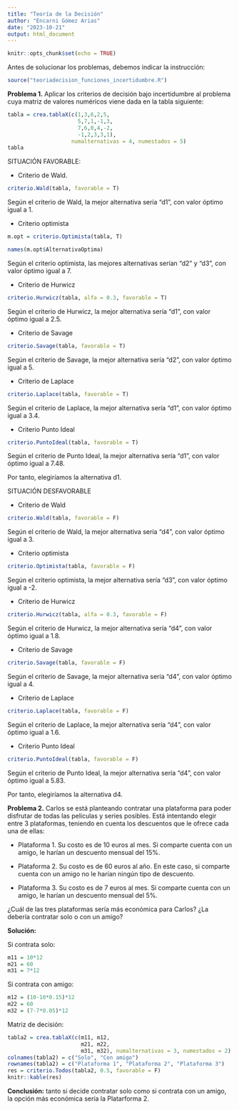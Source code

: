 ```yaml
---
title: "Teoría de la Decisión"
author: "Encarni Gómez Arias"
date: "2023-10-21"
output: html_document
---
```


```r
knitr::opts_chunk$set(echo = TRUE)
```

Antes de solucionar los problemas, debemos indicar la instrucción:

```r
source("teoriadecision_funciones_incertidumbre.R")
```

**Problema 1.** Aplicar los criterios de decisión bajo incertidumbre al problema cuya matriz de valores numéricos viene dada en la tabla siguiente:

```r
tabla = crea.tablaX(c(1,3,6,2,5,
                      5,7,1,-1,3,
                      7,6,0,4,-2,
                      -1,2,3,3,1),
                    numalternativas = 4, numestados = 5)
tabla
```

SITUACIÓN FAVORABLE:

-   Criterio de Wald.

```r
criterio.Wald(tabla, favorable = T)
```

Según el criterio de Wald, la mejor alternativa sería "d1", con valor óptimo igual a 1.

-   Criterio optimista

```r
m.opt = criterio.Optimista(tabla, T)

names(m.opt$AlternativaOptima)
```

Según el criterio optimista, las mejores alternativas serían "d2" y "d3", con valor óptimo igual a 7.

-   Criterio de Hurwicz

```r
criterio.Hurwicz(tabla, alfa = 0.3, favorable = T)
```

Según el criterio de Hurwicz, la mejor alternativa sería "d1", con valor óptimo igual a 2.5.

-   Criterio de Savage

```r
criterio.Savage(tabla, favorable = T)
```

Según el criterio de Savage, la mejor alternativa sería "d2", con valor óptimo igual a 5.

-   Criterio de Laplace

```r
criterio.Laplace(tabla, favorable = T)
```

Según el criterio de Laplace, la mejor alternativa sería "d1", con valor óptimo igual a 3.4.

-   Criterio Punto Ideal

```r
criterio.PuntoIdeal(tabla, favorable = T)
```

Según el criterio de Punto Ideal, la mejor alternativa sería "d1", con valor óptimo igual a 7.48.

Por tanto, elegiríamos la alternativa d1.

SITUACIÓN DESFAVORABLE

-   Criterio de Wald

```r
criterio.Wald(tabla, favorable = F)
```

Según el criterio de Wald, la mejor alternativa sería "d4", con valor óptimo igual a 3.

-   Criterio optimista

```r
criterio.Optimista(tabla, favorable = F)
```

Según el criterio optimista, la mejor alternativa sería "d3", con valor óptimo igual a -2.

-   Criterio de Hurwicz

```r
criterio.Hurwicz(tabla, alfa = 0.3, favorable = F)
```

Según el criterio de Hurwicz, la mejor alternativa sería "d4", con valor óptimo igual a 1.8.

-   Criterio de Savage

```r
criterio.Savage(tabla, favorable = F)
```

Según el criterio de Savage, la mejor alternativa sería "d4", con valor óptimo igual a 4.

-   Criterio de Laplace

```r
criterio.Laplace(tabla, favorable = F)
```

Según el criterio de Laplace, la mejor alternativa sería "d4", con valor óptimo igual a 1.6.

-   Criterio Punto Ideal

```r
criterio.PuntoIdeal(tabla, favorable = F)
```

Según el criterio de Punto Ideal, la mejor alternativa sería "d4", con valor óptimo igual a 5.83.

Por tanto, elegiríamos la alternativa d4.

**Problema 2.** Carlos se está planteando contratar una plataforma para poder disfrutar de todas las películas y series posibles. Está intentando elegir entre 3 plataformas, teniendo en cuenta los descuentos que le ofrece cada una de ellas:

-   Plataforma 1. Su costo es de 10 euros al mes. Si comparte cuenta con un amigo, le harían un descuento mensual del 15%.

-   Plataforma 2. Su costo es de 60 euros al año. En este caso, si comparte cuenta con un amigo no le harían ningún tipo de descuento.

-   Plataforma 3. Su costo es de 7 euros al mes. Si comparte cuenta con un amigo, le harían un descuento mensual del 5%.

¿Cuál de las tres plataformas sería más económica para Carlos? ¿La debería contratar solo o con un amigo?

**Solución:**

Si contrata solo:

```r
m11 = 10*12
m21 = 60
m31 = 7*12
```

Si contrata con amigo:

```r
m12 = (10-10*0.15)*12
m22 = 60
m32 = (7-7*0.05)*12
```

Matriz de decisión:

```r
tabla2 = crea.tablaX(c(m11, m12,
                       m21, m22,
                       m31, m32), numalternativas = 3, numestados = 2)
colnames(tabla2) = c("Solo", "Con amigo")
rownames(tabla2) = c("Plataforma 1", "Plataforma 2", "Plataforma 3")
res = criterio.Todos(tabla2, 0.5, favorable = F)
knitr::kable(res)
```

**Conclusión:** tanto si decide contratar solo como si contrata con un amigo, la opción más económica sería la Platarforma 2. 
